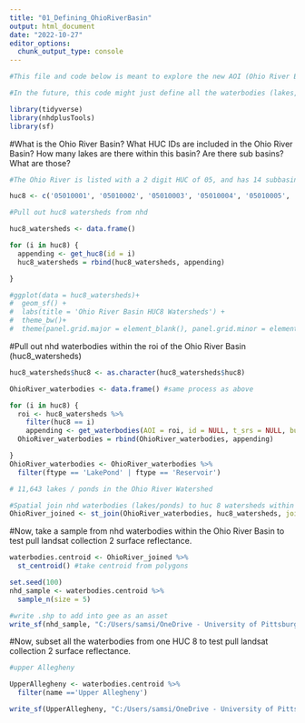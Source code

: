 ```yaml
---
title: "01_Defining_OhioRiverBasin"
output: html_document
date: "2022-10-27"
editor_options: 
  chunk_output_type: console
---
```


```r
#This file and code below is meant to explore the new AOI (Ohio River Basin) I will be working with and the data within it.

#In the future, this code might just define all the waterbodies (lakes, rivers) within nhd that are within my new aoi and want to be used as a FeatureCollection to pull surface reflectance from. 
```


```r
library(tidyverse)
library(nhdplusTools)
library(sf)
```


#What is the Ohio River Basin? What HUC IDs are included in the Ohio River Basin? How many lakes are there within this basin? Are there sub basins? What are those? 
```r

#The Ohio River is listed with a 2 digit HUC of 05, and has 14 subbasins -- HUC4s (0501 - 0514) -- each with a number of HUC8s:(these were pulled from https://water.usgs.gov/GIS/huc_name.html#Region05)

huc8 <- c('05010001', '05010002', '05010003', '05010004', '05010005', '05010006', '05010007', '05010008', '05010009', '05020001', '05020002', '05020003', '05020004', '05020005', '05020006', '05030101', '05030102', '05030103', '05030104', '05030105', '05030106', '05030201', '05030202', '05030203', '05030204', '05040001', '05040002', '05040003', '05040004', '05040005', '05040006', '05050001', '05050002', '05050003', '05050004', '05050005', '05050006', '05050007', '05050008', '05050009', '05060001', '05060002', '05060003', '05070101', '05070102', '05070201', '05070202' ,'05070203', '05070204', '05080001', '05080002', '05080003', '05090101', '05090102', '05090103', '05090104', '05090201', '05090202', '05090203', '05100101', '05100102', '05100201', '05100202', '05100203', '05100204', '05100205', '05110001', '05110002', '05110003', '05110004', '05110005', '05110006', '05120101', '05120102', '05120103', '05120104', '05120105', '05120106', '05120107', '05120108', '05120109', '05120110', '05120111', '05120112', '05120113', '05120114', '05120115', '05120201', '05120202', '05120203', '05120204', '05120205', '05120206', '05120207', '05120208', '05120209', '05130101', '05130102', '05130103', '05130104', '05130105', '05130106', '05130107', '05130108', '05130201', '05130202', '05130203', '05130204', '05130205','05130206 ', '05140101', '05140102', '05140103', '05140104', '05140201', '05140202', '05140203', '05140204', '05140205', '05140206') 

#Pull out huc8 watersheds from nhd

huc8_watersheds <- data.frame()

for (i in huc8) {
  appending <- get_huc8(id = i)
  huc8_watersheds = rbind(huc8_watersheds, appending)

}

#ggplot(data = huc8_watersheds)+
#  geom_sf() +
#  labs(title = 'Ohio River Basin HUC8 Watersheds') +
#  theme_bw()+
#  theme(panel.grid.major = element_blank(), panel.grid.minor = element_blank())


```

#Pull out nhd waterbodies within the roi of the Ohio River Basin (huc8_watersheds)
```r

huc8_watersheds$huc8 <- as.character(huc8_watersheds$huc8)

OhioRiver_waterbodies <- data.frame() #same process as above

for (i in huc8) {
  roi <- huc8_watersheds %>%
    filter(huc8 == i)
    appending <- get_waterbodies(AOI = roi, id = NULL, t_srs = NULL, buffer = 0.5)
  OhioRiver_waterbodies = rbind(OhioRiver_waterbodies, appending)

}
OhioRiver_waterbodies <- OhioRiver_waterbodies %>%
  filter(ftype == 'LakePond' | ftype == 'Reservoir')

# 11,643 lakes / ponds in the Ohio River Watershed

#Spatial join nhd waterbodies (lakes/ponds) to huc 8 watersheds within the Ohio River Basin.
OhioRiver_joined <- st_join(OhioRiver_waterbodies, huc8_watersheds, join = st_intersects, left = FALSE)
```

#Now, take a sample from nhd waterbodies within the Ohio River Basin to test pull landsat collection 2 surface reflectance. 
```r
waterbodies.centroid <- OhioRiver_joined %>%
  st_centroid() #take centroid from polygons

set.seed(100)
nhd_sample <- waterbodies.centroid %>%
  sample_n(size = 5)

#write .shp to add into gee as an asset
write_sf(nhd_sample, "C:/Users/samsi/OneDrive - University of Pittsburgh/nhd_sample", driver = 'ESRI Shapefile')

```

#Now, subset all the waterbodies from one HUC 8 to test pull landsat collection 2 surface reflectance. 
```r
#upper Allegheny  

UpperAllegheny <- waterbodies.centroid %>%
  filter(name =='Upper Allegheny')

write_sf(UpperAllegheny, "C:/Users/samsi/OneDrive - University of Pittsburgh/UpperAllegheny", driver = 'ESRI Shapefile')


```

